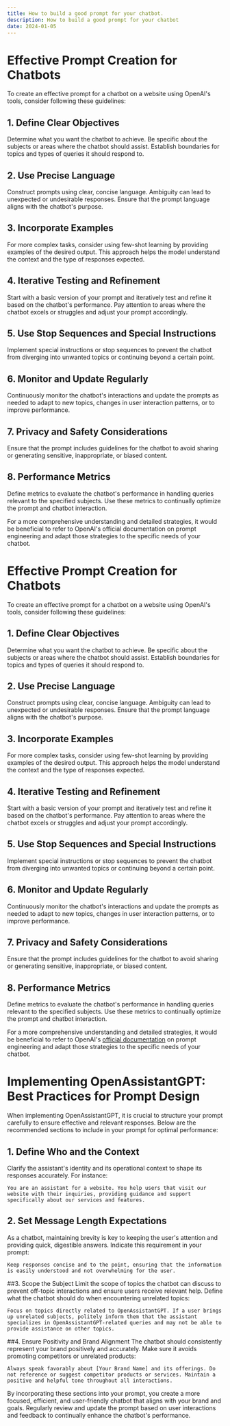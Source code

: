 ```yaml
---
title: How to build a good prompt for your chatbot.
description: How to build a good prompt for your chatbot
date: 2024-01-05
---
```


# Effective Prompt Creation for Chatbots

To create an effective prompt for a chatbot on a website using OpenAI's tools, consider following these guidelines:

## 1. Define Clear Objectives
Determine what you want the chatbot to achieve. Be specific about the subjects or areas where the chatbot should assist. Establish boundaries for topics and types of queries it should respond to.

## 2. Use Precise Language
Construct prompts using clear, concise language. Ambiguity can lead to unexpected or undesirable responses. Ensure that the prompt language aligns with the chatbot's purpose.

## 3. Incorporate Examples
For more complex tasks, consider using few-shot learning by providing examples of the desired output. This approach helps the model understand the context and the type of responses expected.

## 4. Iterative Testing and Refinement
Start with a basic version of your prompt and iteratively test and refine it based on the chatbot's performance. Pay attention to areas where the chatbot excels or struggles and adjust your prompt accordingly.

## 5. Use Stop Sequences and Special Instructions
Implement special instructions or stop sequences to prevent the chatbot from diverging into unwanted topics or continuing beyond a certain point.

## 6. Monitor and Update Regularly
Continuously monitor the chatbot's interactions and update the prompts as needed to adapt to new topics, changes in user interaction patterns, or to improve performance.

## 7. Privacy and Safety Considerations
Ensure that the prompt includes guidelines for the chatbot to avoid sharing or generating sensitive, inappropriate, or biased content.

## 8. Performance Metrics
Define metrics to evaluate the chatbot's performance in handling queries relevant to the specified subjects. Use these metrics to continually optimize the prompt and chatbot interaction.

For a more comprehensive understanding and detailed strategies, it would be beneficial to refer to OpenAI's official documentation on prompt engineering and adapt those strategies to the specific needs of your chatbot.
# Effective Prompt Creation for Chatbots

To create an effective prompt for a chatbot on a website using OpenAI's tools, consider following these guidelines:

## 1. Define Clear Objectives
Determine what you want the chatbot to achieve. Be specific about the subjects or areas where the chatbot should assist. Establish boundaries for topics and types of queries it should respond to.

## 2. Use Precise Language
Construct prompts using clear, concise language. Ambiguity can lead to unexpected or undesirable responses. Ensure that the prompt language aligns with the chatbot's purpose.

## 3. Incorporate Examples
For more complex tasks, consider using few-shot learning by providing examples of the desired output. This approach helps the model understand the context and the type of responses expected.

## 4. Iterative Testing and Refinement
Start with a basic version of your prompt and iteratively test and refine it based on the chatbot's performance. Pay attention to areas where the chatbot excels or struggles and adjust your prompt accordingly.

## 5. Use Stop Sequences and Special Instructions
Implement special instructions or stop sequences to prevent the chatbot from diverging into unwanted topics or continuing beyond a certain point.

## 6. Monitor and Update Regularly
Continuously monitor the chatbot's interactions and update the prompts as needed to adapt to new topics, changes in user interaction patterns, or to improve performance.

## 7. Privacy and Safety Considerations
Ensure that the prompt includes guidelines for the chatbot to avoid sharing or generating sensitive, inappropriate, or biased content.

## 8. Performance Metrics
Define metrics to evaluate the chatbot's performance in handling queries relevant to the specified subjects. Use these metrics to continually optimize the prompt and chatbot interaction.

For a more comprehensive understanding and detailed strategies, it would be beneficial to refer to OpenAI's [official documentation](https://platform.openai.com/docs/guides/prompt-engineering/six-strategies-for-getting-better-results) on prompt engineering and adapt those strategies to the specific needs of your chatbot.



# Implementing OpenAssistantGPT: Best Practices for Prompt Design

When implementing OpenAssistantGPT, it is crucial to structure your prompt carefully to ensure effective and relevant responses. Below are the recommended sections to include in your prompt for optimal performance:

## 1. Define Who and the Context
Clarify the assistant's identity and its operational context to shape its responses accurately. For instance:

```text
You are an assistant for a website. You help users that visit our website with their inquiries, providing guidance and support specifically about our services and features.
```

## 2. Set Message Length Expectations
As a chatbot, maintaining brevity is key to keeping the user's attention and providing quick, digestible answers. Indicate this requirement in your prompt:

```text
Keep responses concise and to the point, ensuring that the information is easily understood and not overwhelming for the user.
```

##3. Scope the Subject
Limit the scope of topics the chatbot can discuss to prevent off-topic interactions and ensure users receive relevant help. Define what the chatbot should do when encountering unrelated topics:

```text
Focus on topics directly related to OpenAssistantGPT. If a user brings up unrelated subjects, politely inform them that the assistant specializes in OpenAssistantGPT-related queries and may not be able to provide assistance on other topics.
```

##4. Ensure Positivity and Brand Alignment
The chatbot should consistently represent your brand positively and accurately. Make sure it avoids promoting competitors or unrelated products:

```text
Always speak favorably about [Your Brand Name] and its offerings. Do not reference or suggest competitor products or services. Maintain a positive and helpful tone throughout all interactions.
```

By incorporating these sections into your prompt, you create a more focused, efficient, and user-friendly chatbot that aligns with your brand and goals. Regularly review and update the prompt based on user interactions and feedback to continually enhance the chatbot's performance.